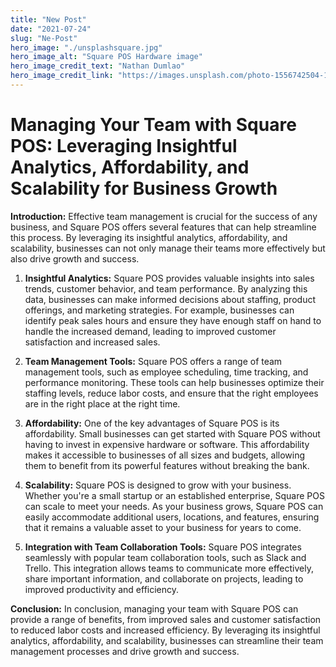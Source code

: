 ```yaml
---
title: "New Post"
date: "2021-07-24"
slug: "Ne-Post"
hero_image: "./unsplashsquare.jpg"
hero_image_alt: "Square POS Hardware image"
hero_image_credit_text: "Nathan Dumlao"
hero_image_credit_link: "https://images.unsplash.com/photo-1556742504-16b083241fab?q=80&w=1740&auto=format&fit=crop&ixlib=rb-4.0.3&ixid=M3wxMjA3fDB8MHxwaG90by1wYWdlfHx8fGVufDB8fHx8fA%3D%3D"
---
```


# Managing Your Team with Square POS: Leveraging Insightful Analytics, Affordability, and Scalability for Business Growth

**Introduction:**
Effective team management is crucial for the success of any business, and Square POS offers several features that can help streamline this process. By leveraging its insightful analytics, affordability, and scalability, businesses can not only manage their teams more effectively but also drive growth and success.

1. **Insightful Analytics:**
   Square POS provides valuable insights into sales trends, customer behavior, and team performance. By analyzing this data, businesses can make informed decisions about staffing, product offerings, and marketing strategies. For example, businesses can identify peak sales hours and ensure they have enough staff on hand to handle the increased demand, leading to improved customer satisfaction and increased sales.

2. **Team Management Tools:**
   Square POS offers a range of team management tools, such as employee scheduling, time tracking, and performance monitoring. These tools can help businesses optimize their staffing levels, reduce labor costs, and ensure that the right employees are in the right place at the right time.

3. **Affordability:**
   One of the key advantages of Square POS is its affordability. Small businesses can get started with Square POS without having to invest in expensive hardware or software. This affordability makes it accessible to businesses of all sizes and budgets, allowing them to benefit from its powerful features without breaking the bank.

4. **Scalability:**
   Square POS is designed to grow with your business. Whether you're a small startup or an established enterprise, Square POS can scale to meet your needs. As your business grows, Square POS can easily accommodate additional users, locations, and features, ensuring that it remains a valuable asset to your business for years to come.

5. **Integration with Team Collaboration Tools:**
   Square POS integrates seamlessly with popular team collaboration tools, such as Slack and Trello. This integration allows teams to communicate more effectively, share important information, and collaborate on projects, leading to improved productivity and efficiency.

**Conclusion:**
In conclusion, managing your team with Square POS can provide a range of benefits, from improved sales and customer satisfaction to reduced labor costs and increased efficiency. By leveraging its insightful analytics, affordability, and scalability, businesses can streamline their team management processes and drive growth and success.
